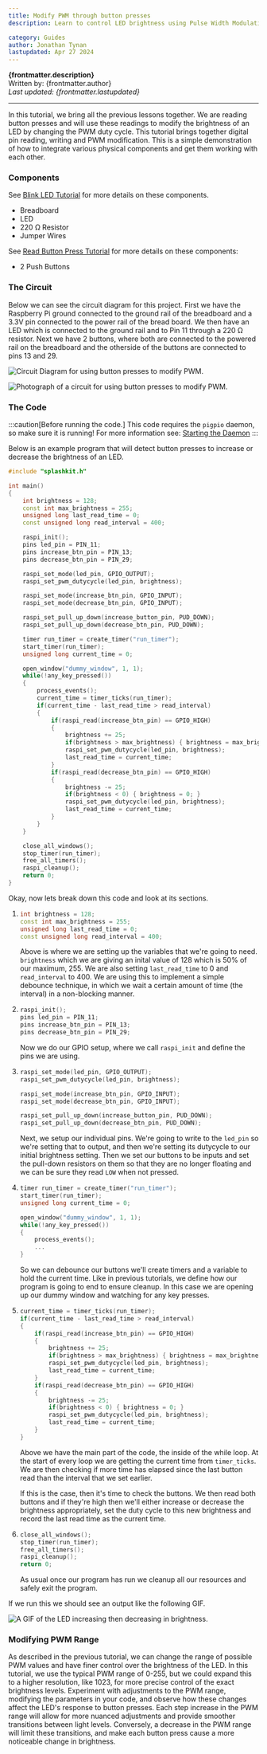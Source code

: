 ---
title: Modify PWM through button presses
description: Learn to control LED brightness using Pulse Width Modulation (PWM) by button presses on a Raspberry Pi

category: Guides
author: Jonathan Tynan
lastupdated: Apr 27 2024
---


**{frontmatter.description}**  
Written by: {frontmatter.author}  
_Last updated: {frontmatter.lastupdated}_

---

In this tutorial, we bring all the previous lessons together. We are reading button presses and will use these readings to modify the brightness of an LED by changing the PWM duty cycle. This tutorial brings together digital pin reading, writing and PWM modification. This is a simple demonstration of how to integrate various physical components and get them working with each other.

### Components

See [Blink LED Tutorial](/guides/raspberry-gpio/0-blink-led/#components) for more details on these components.

- Breadboard
- LED
- 220 Ω Resistor
- Jumper Wires

See [Read Button Press Tutorial](/guides/raspberry-gpio/1-read-button-press/#components) for more details on these components:

- 2 Push Buttons

### The Circuit

Below we can see the circuit diagram for this project. First we have the Raspberry Pi ground connected to the ground rail of the breadboard and a 3.3V pin connected to the power rail of the bread board. We then have an LED which is connected to the ground rail and to Pin 11 through a 220 Ω  resistor. Next we have 2 buttons, where both are connected to the powered rail on the breadboard and the otherside of the buttons are connected to pins 13 and 29.

![Circuit Diagram for using button presses to modify PWM.](./images/circuits/pwm_buttons.png)

![Photograph of a circuit for using button presses to modify PWM.](./images/circuits/pwm_buttons_circuit.png)

### The Code

:::caution[Before running the code.]
This code requires the `pigpio` daemon, so make sure it is running! For more information see: [Starting the Daemon](/guides/raspberry-gpio/0-blink-led/#starting-the-daemon)
:::

Below is an example program that will detect button presses to increase or decrease the brightness of an LED.
<Tabs syncKey="code-language">
<TabItem label="C++">
  
  ``` cpp
  #include "splashkit.h"

  int main()
  {
      int brightness = 128;
      const int max_brightness = 255;
      unsigned long last_read_time = 0;
      const unsigned long read_interval = 400;

      raspi_init();
      pins led_pin = PIN_11;
      pins increase_btn_pin = PIN_13;
      pins decrease_btn_pin = PIN_29;

      raspi_set_mode(led_pin, GPIO_OUTPUT);
      raspi_set_pwm_dutycycle(led_pin, brightness);

      raspi_set_mode(increase_btn_pin, GPIO_INPUT);
      raspi_set_mode(decrease_btn_pin, GPIO_INPUT);

      raspi_set_pull_up_down(increase_button_pin, PUD_DOWN);
      raspi_set_pull_up_down(decrease_btn_pin, PUD_DOWN);

      timer run_timer = create_timer("run_timer");
      start_timer(run_timer);
      unsigned long current_time = 0;

      open_window("dummy_window", 1, 1);
      while(!any_key_pressed())
      {
          process_events();
          current_time = timer_ticks(run_timer);
          if(current_time - last_read_time > read_interval)
          {
              if(raspi_read(increase_btn_pin) == GPIO_HIGH)
              {
                  brightness += 25;
                  if(brightness > max_brightness) { brightness = max_brightness; }
                  raspi_set_pwm_dutycycle(led_pin, brightness);
                  last_read_time = current_time;
              }
              if(raspi_read(decrease_btn_pin) == GPIO_HIGH)
              {
                  brightness -= 25;
                  if(brightness < 0) { brightness = 0; }
                  raspi_set_pwm_dutycycle(led_pin, brightness);
                  last_read_time = current_time;
              }
          }
      }

      close_all_windows();
      stop_timer(run_timer);
      free_all_timers();
      raspi_cleanup();
      return 0;
  }
  ```

</TabItem>
</Tabs>

Okay, now lets break down this code and look at its sections.

1.
    <Tabs syncKey="code-language">
    <TabItem label="C++">

      ``` cpp
      int brightness = 128;
      const int max_brightness = 255;
      unsigned long last_read_time = 0;
      const unsigned long read_interval = 400;
      ```

    </TabItem>
    </Tabs>

    Above is where we are setting up the variables that we're going to need. `brightness` which we are giving an inital value of 128 which is 50% of our maximum, 255. We are also setting `last_read_time` to 0 and `read_interval` to 400. We are using this to implement a simple debounce technique, in which we wait a certain amount of time (the interval) in a non-blocking manner.
2.
    <Tabs syncKey="code-language">
    <TabItem label="C++">

      ``` cpp
      raspi_init();
      pins led_pin = PIN_11;
      pins increase_btn_pin = PIN_13;
      pins decrease_btn_pin = PIN_29;
      ```

    </TabItem>
    </Tabs>

    Now we do our GPIO setup, where we call `raspi_init` and define the pins we are using.
3.
    <Tabs syncKey="code-language">
    <TabItem label="C++">

      ``` cpp
      raspi_set_mode(led_pin, GPIO_OUTPUT);
      raspi_set_pwm_dutycycle(led_pin, brightness);

      raspi_set_mode(increase_btn_pin, GPIO_INPUT);
      raspi_set_mode(decrease_btn_pin, GPIO_INPUT);

      raspi_set_pull_up_down(increase_button_pin, PUD_DOWN);
      raspi_set_pull_up_down(decrease_btn_pin, PUD_DOWN);
      ```

    </TabItem>
    </Tabs>

    Next, we setup our individual pins. We're going to write to the `led_pin` so we're setting that to output, and then we're setting its dutycycle to our initial brightness setting. Then we set our buttons to be inputs and set the pull-down resistors on them so that they are no longer floating and we can be sure they read `LOW` when not pressed.

4.
    <Tabs syncKey="code-language">
    <TabItem label="C++">

      ``` cpp
      timer run_timer = create_timer("run_timer");
      start_timer(run_timer);
      unsigned long current_time = 0;

      open_window("dummy_window", 1, 1);
      while(!any_key_pressed())
      {
          process_events();
          ...
      }
      ```

    </TabItem>
    </Tabs>

    So we can debounce our buttons we'll create timers and a variable to hold the current time. Like in previous tutorials, we define how our program is going to end to ensure cleanup. In this case we are opening up our dummy window and watching for any key presses.

5.
    <Tabs syncKey="code-language">
    <TabItem label="C++">

      ``` cpp
      current_time = timer_ticks(run_timer);
      if(current_time - last_read_time > read_interval)
      {
          if(raspi_read(increase_btn_pin) == GPIO_HIGH)
          {
              brightness += 25;
              if(brightness > max_brightness) { brightness = max_brightness; }
              raspi_set_pwm_dutycycle(led_pin, brightness);
              last_read_time = current_time;
          }
          if(raspi_read(decrease_btn_pin) == GPIO_HIGH)
          {
              brightness -= 25;
              if(brightness < 0) { brightness = 0; }
              raspi_set_pwm_dutycycle(led_pin, brightness);
              last_read_time = current_time;
          }
      }
      ```

    </TabItem>
    </Tabs>

    Above we have the main part of the code, the inside of the while loop. At the start of every loop we are getting the current time from `timer_ticks`. We are then checking if more time has elapsed since the last button read than the interval that we set earlier.

    If this is the case, then it's time to check the buttons. We then read both buttons and if they're high then we'll either increase or decrease the brightness appropriately, set the duty cycle to this new brightness and record the last read time as the current time.
6.
    <Tabs syncKey="code-language">
    <TabItem label="C++">

      ``` cpp
      close_all_windows();
      stop_timer(run_timer);
      free_all_timers();
      raspi_cleanup();
      return 0;
      ```

    </TabItem>
    </Tabs>

    As usual once our program has run we cleanup all our resources and safely exit the program.

If we run this we should see an output like the following GIF.

![A GIF of the LED increasing then decreasing in brightness.](/gifs/guides/gpio-tutorial-gifs/pwm_button.gif)

### Modifying PWM Range

As described in the previous tutorial, we can change the range of possible PWM values and have finer control over the brightness of the LED. In this tutorial, we use the typical PWM range of 0-255, but we could expand this to a higher resolution, like 1023, for more precise control of the exact brightness levels. Experiment with adjustments to the PWM range, modifying the parameters in your code, and observe how these changes affect the LED's response to button presses. Each step increase in the PWM range will allow for more nuanced adjustments and provide smoother transitions between light levels. Conversely, a decrease in the PWM range will limit these transitions, and make each button press cause a more noticeable change in brightness.
